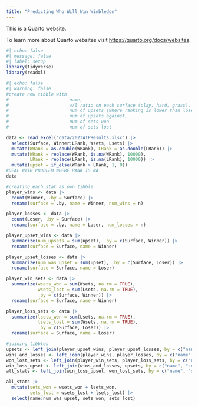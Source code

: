 ```yaml
---
title: "Predicting Who Will Win Wimbledon"
---
```


This is a Quarto website.

To learn more about Quarto websites visit <https://quarto.org/docs/websites>.

```r
#| echo: false
#| message: false
#| label: setup
library(tidyverse)
library(readxl)
```

```r
#| echo: false
#| warning: false
#create new tibble with 
#                       name, 
#                       w/l ratio on each surface (clay, hard, grass), 
#                       num of upsets (where ranking is lower than loser) performed, 
#                       num of upsets against, 
#                       num of sets won
#                       num of sets lost

data <- read_excel("data/2023ATPResults.xlsx") |>
  select(Surface, Winner:LRank, Wsets, Lsets) |>
  mutate(WRank = as.double(WRank), LRank = as.double(LRank)) |>
  mutate(WRank = replace(WRank, is.na(WRank), 10000),
         LRank = replace(LRank, is.na(LRank), 10000)) |>
  mutate(upset = if_else(WRank > LRank, 1, 0))
#DEAL WITH PROBLEM WHERE RANK IS NA
data

#creating each stat as own tibble
player_wins <- data |> 
  count(Winner, .by = Surface) |>
  rename(surface = .by, name = Winner, num_wins = n)

player_losses <- data |>
  count(Loser, .by = Surface) |>
  rename(surface = .by, name = Loser, num_losses = n)

player_upset_wins <- data |>
  summarize(num_upsets = sum(upset), .by = c(Surface, Winner)) |>
  rename(surface = Surface, name = Winner)

player_upset_losses <- data |>
  summarize(num_was_upset = sum(upset), .by = c(Surface, Loser)) |>
  rename(surface = Surface, name = Loser)

player_win_sets <- data |>
  summarize(wsets_won = sum(Wsets, na.rm = TRUE), 
            wsets_lost = sum(Lsets, na.rm = TRUE), 
            .by = c(Surface, Winner)) |>
  rename(surface = Surface, name = Winner)

player_loss_sets <- data |>
  summarize(lsets_won = sum(Lsets, na.rm = TRUE), 
            lsets_lost = sum(Wsets, na.rm = TRUE), 
            .by = c(Surface, Loser)) |>
  rename(surface = Surface, name = Loser)

#joining tibbles
upsets <- left_join(player_upset_wins, player_upset_losses, by = c("name", "surface"))
wins_and_losses <- left_join(player_wins, player_losses, by = c("name", "surface")) 
won_lost_sets <- left_join(player_win_sets, player_loss_sets, by = c("name", "surface"))
win_loss_upset <- left_join(wins_and_losses, upsets, by = c("name", "surface"))
all_stats <- left_join(win_loss_upset, won_lost_sets, by = c("name", "surface"))

all_stats |>
  mutate(sets_won = wsets_won + lsets_won,
         sets_lost = wsets_lost + lsets_lost) |>
  select(name:num_was_upset, sets_won, sets_lost)
```

